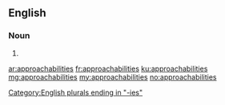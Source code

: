 ==English==

===Noun===
{{head|en|noun plural form}}

# {{plural of|approachability|lang=en}}

[[Category:English plurals ending in "-ies"]]

[[ar:approachabilities]]
[[fr:approachabilities]]
[[ku:approachabilities]]
[[mg:approachabilities]]
[[my:approachabilities]]
[[no:approachabilities]]